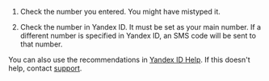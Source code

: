<Cut title="I can't complete registration as an “individual requester”. I'm not getting an SMS code.">

1. Check the number you entered. You might have mistyped it.

1. Check the number in Yandex ID. It must be set as your main number. If a different number is specified in Yandex ID, an SMS code will be sent to that number.

You can also use the recommendations in [Yandex ID Help](https://yandex.com/dev/id/doc/dg/). If this doesn't help, contact [support](https://yandex.com/support/passport/troubleshooting/problems.html).

</Cut>
